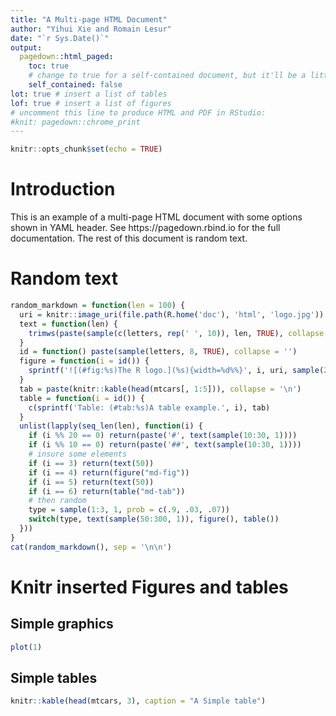 ```yaml
---
title: "A Multi-page HTML Document"
author: "Yihui Xie and Romain Lesur"
date: "`r Sys.Date()`"
output:
  pagedown::html_paged:
    toc: true
    # change to true for a self-contained document, but it'll be a litte slower for Pandoc to render
    self_contained: false
lot: true # insert a list of tables
lof: true # insert a list of figures
# uncomment this line to produce HTML and PDF in RStudio:
#knit: pagedown::chrome_print
---
```


```r
knitr::opts_chunk$set(echo = TRUE)
```

# Introduction

This is an example of a multi-page HTML document with some options shown in YAML header. See https://pagedown.rbind.io for the full documentation. The rest of this document is random text.

# Random text

```r
random_markdown = function(len = 100) {
  uri = knitr::image_uri(file.path(R.home('doc'), 'html', 'logo.jpg'))
  text = function(len) {
    trimws(paste(sample(c(letters, rep(' ', 10)), len, TRUE), collapse = ''))
  }
  id = function() paste(sample(letters, 8, TRUE), collapse = '')
  figure = function(i = id()) {
    sprintf('![(#fig:%s)The R logo.](%s){width=%d%%}', i, uri, sample(20:60, 1))
  }
  tab = paste(knitr::kable(head(mtcars[, 1:5])), collapse = '\n')
  table = function(i = id()) {
    c(sprintf('Table: (#tab:%s)A table example.', i), tab)
  }
  unlist(lapply(seq_len(len), function(i) {
    if (i %% 20 == 0) return(paste('#', text(sample(10:30, 1))))
    if (i %% 10 == 0) return(paste('##', text(sample(10:30, 1))))
    # insure some elements
    if (i == 3) return(text(50))
    if (i == 4) return(figure("md-fig"))
    if (i == 5) return(text(50))
    if (i == 6) return(table("md-tab"))
    # then random
    type = sample(1:3, 1, prob = c(.9, .03, .07))
    switch(type, text(sample(50:300, 1)), figure(), table())
  }))
}
cat(random_markdown(), sep = '\n\n')
```

# Knitr inserted Figures and tables

## Simple graphics

```r
plot(1)
```

## Simple tables

```r
knitr::kable(head(mtcars, 3), caption = "A Simple table")
```
